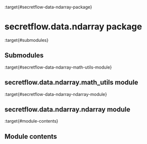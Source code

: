 :target{#secretflow-data-ndarray-package}

# secretflow\.data.ndarray package

:target{#submodules}

## Submodules

:target{#secretflow-data-ndarray-math-utils-module}

## secretflow\.data.ndarray.math\_utils module

:target{#secretflow-data-ndarray-ndarray-module}

## secretflow\.data.ndarray.ndarray module

:target{#module-contents}

## Module contents
